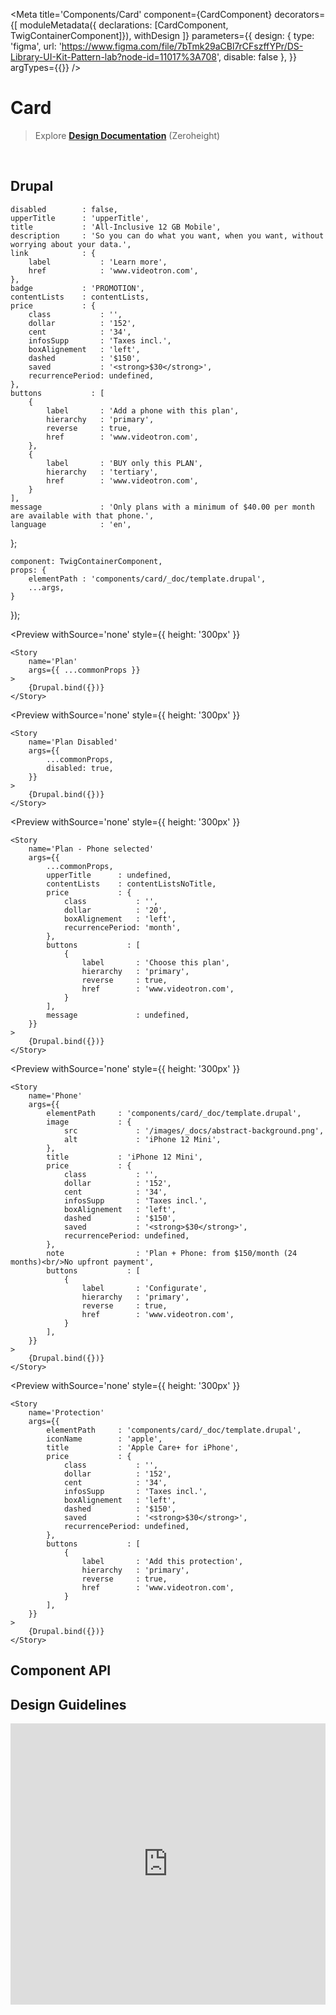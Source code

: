 


<Meta 
    title='Components/Card' 
    component={CardComponent}
    decorators={[
        moduleMetadata({ declarations: [CardComponent, TwigContainerComponent]}),
        withDesign
    ]}
    parameters={{
        design: {
            type: 'figma',
            url: 'https://www.figma.com/file/7bTmk29aCBl7rCFszffYPr/DS-Library-UI-Kit-Pattern-lab?node-id=11017%3A708',
            disable: false
        },
    }}
    argTypes={{}}
/>


# Card

> Explore **[Design Documentation](https://zeroheight.com/79f1d3365/p/70ccb4--buttons)** (Zeroheight)

<br/>


## Drupal

    disabled        : false,
    upperTitle      : 'upperTitle',
    title           : 'All-Inclusive 12 GB Mobile',
    description     : 'So you can do what you want, when you want, without worrying about your data.',
    link            : {
        label           : 'Learn more',
        href            : 'www.videotron.com',
    },
    badge           : 'PROMOTION',
    contentLists    : contentLists,
    price           : {
        class           : '',
        dollar          : '152',
        cent            : '34',
        infosSupp       : 'Taxes incl.',
        boxAlignement   : 'left',
        dashed          : '$150',
        saved           : '<strong>$30</strong>',
        recurrencePeriod: undefined,
    },
    buttons           : [
        {
            label       : 'Add a phone with this plan',
            hierarchy   : 'primary',
            reverse     : true,
            href        : 'www.videotron.com',
        },
        {
            label       : 'BUY only this PLAN',
            hierarchy   : 'tertiary',
            href        : 'www.videotron.com',
        }
    ],
    message             : 'Only plans with a minimum of $40.00 per month are available with that phone.',
    language            : 'en',
};

    component: TwigContainerComponent,
    props: {
        elementPath : 'components/card/_doc/template.drupal',
        ...args,
    }
});

<Preview
    withSource='none'
    style={{ height: '300px' }}
>
    <Story 
        name='Plan'
        args={{ ...commonProps }}
    >
        {Drupal.bind({})}
    </Story>
</Preview>

<Preview
    withSource='none'
    style={{ height: '300px' }}
>
    <Story 
        name='Plan Disabled'
        args={{
            ...commonProps,
            disabled: true,
        }}
    >
        {Drupal.bind({})}
    </Story>
</Preview>

<Preview
    withSource='none'
    style={{ height: '300px' }}
>
    <Story 
        name='Plan - Phone selected'
        args={{
            ...commonProps,
            upperTitle      : undefined,
            contentLists    : contentListsNoTitle,
            price           : {
                class           : '',
                dollar          : '20',
                boxAlignement   : 'left',
                recurrencePeriod: 'month',
            },
            buttons           : [
                {
                    label       : 'Choose this plan',
                    hierarchy   : 'primary',
                    reverse     : true,
                    href        : 'www.videotron.com',
                }
            ],
            message             : undefined,
        }}
    >
        {Drupal.bind({})}
    </Story>
</Preview>

<Preview
    withSource='none'
    style={{ height: '300px' }}
>
    <Story 
        name='Phone'
        args={{
            elementPath     : 'components/card/_doc/template.drupal',
            image           : {
                src             : '/images/_docs/abstract-background.png',
                alt             : 'iPhone 12 Mini',
            },
            title           : 'iPhone 12 Mini',
            price           : {
                class           : '',
                dollar          : '152',
                cent            : '34',
                infosSupp       : 'Taxes incl.',
                boxAlignement   : 'left',
                dashed          : '$150',
                saved           : '<strong>$30</strong>',
                recurrencePeriod: undefined,
            },
            note                : 'Plan + Phone: from $150/month (24 months)<br/>No upfront payment',
            buttons           : [
                {
                    label       : 'Configurate',
                    hierarchy   : 'primary',
                    reverse     : true,
                    href        : 'www.videotron.com',
                }
            ],
        }}
    >
        {Drupal.bind({})}
    </Story>
</Preview>

<Preview
    withSource='none'
    style={{ height: '300px' }}
>
    <Story 
        name='Protection'
        args={{
            elementPath     : 'components/card/_doc/template.drupal',
            iconName        : 'apple',
            title           : 'Apple Care+ for iPhone',
            price           : {
                class           : '',
                dollar          : '152',
                cent            : '34',
                infosSupp       : 'Taxes incl.',
                boxAlignement   : 'left',
                dashed          : '$150',
                saved           : '<strong>$30</strong>',
                recurrencePeriod: undefined,
            },
            buttons           : [
                {
                    label       : 'Add this protection',
                    hierarchy   : 'primary',
                    reverse     : true,
                    href        : 'www.videotron.com',
                }
            ],
        }}
    >
        {Drupal.bind({})}
    </Story>
</Preview>

## Component API

<Props of={CardComponent} />


## Design Guidelines

<iframe width='100%' height='450' src='https://www.figma.com/file/7bTmk29aCBl7rCFszffYPr/DS-Library-UI-Kit-Pattern-lab?node-id=11017%3A708' frameBorder='0' allowFullScreen></iframe>